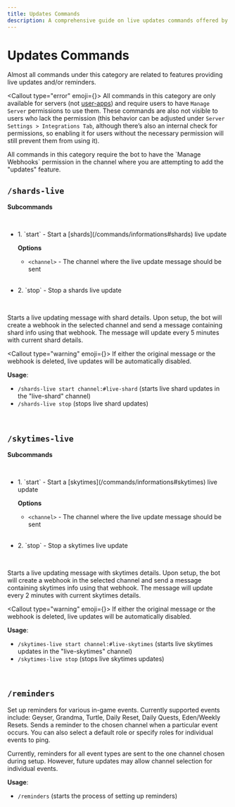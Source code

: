 ---
title: Updates Commands
description: A comprehensive guide on live updates commands offered by SkyHelper bot
---


# Updates Commands

Almost all commands under this category are related to features providing live updates and/or reminders.

<Callout type="error" emoji={<ImFire />}>
  All commands in this category are only available for servers (not [user-apps](/pages/user-install-app)) and require users to
  have `Manage Server` permissions to use them. These commands are also not visible to users who lack the permission (this
  behavior can be adjusted under `Server Settings > Integrations Tab`, although there’s also an internal check for permissions, so
  enabling it for users without the necessary permission will still prevent them from using it).
</Callout>

<Callout type="info">
  All commands in this category require the bot to have the `Manage Webhooks` permission in the channel where you are attempting
  to add the "updates" feature.
</Callout>

## `/shards-live`

**Subcommands**

<br />
<ul>
<li>1. `start` - Start a [shards](/commands/informations#shards) live update</li>

**Options**

- `<channel>` - The channel where the live update message should be sent

  <br />

<li>2. `stop` - Stop a shards live update</li>
</ul>

<br />

Starts a live updating message with shard details. Upon setup, the bot will create a webhook in the selected channel and send a message containing shard info using that webhook. The message will update every 5 minutes with current shard details.

<Callout type="warning" emoji={<CiWarning />}>
  If either the original message or the webhook is deleted, live updates will be automatically disabled.
</Callout>

**Usage**:

- `/shards-live start channel:#live-shard` (starts live shard updates in the "live-shard" channel)
- `/shards-live stop` (stops live shard updates)

<br />
<CollapsibleGallery
  headingText="Examples"
  images={[{ src: "/updates/live-shards-example.gif", alt: "Live Shards", caption: "Live Shards Showcase" }]}
/>

## `/skytimes-live`

**Subcommands**

<br />
<ul>
<li>1. `start` - Start a [skytimes](/commands/informations#skytimes) live update</li>

**Options**

- `<channel>` - The channel where the live update message should be sent

  <br />

<li>2. `stop` - Stop a skytimes live update</li>
</ul>

<br />

Starts a live updating message with skytimes details. Upon setup, the bot will create a webhook in the selected channel and send a message containing skytimes info using that webhook. The message will update every 2 minutes with current skytimes details.

<Callout type="warning" emoji={<CiWarning />}>
  If either the original message or the webhook is deleted, live updates will be automatically disabled.
</Callout>

**Usage**:

- `/skytimes-live start channel:#live-skytimes` (starts live skytimes updates in the "live-skytimes" channel)
- `/skytimes-live stop` (stops live skytimes updates)

<br />
<CollapsibleGallery
  headingText="Examples"
  images={[{ src: "/updates/live-skytimes-example.gif", alt: "SkyTimes Live", caption: "SkyTimes Live Showcase" }]}
/>

## `/reminders`

Set up reminders for various in-game events. Currently supported events include: Geyser, Grandma, Turtle, Daily Reset, Daily Quests, Eden/Weekly Resets. Sends a reminder to the chosen channel when a particular event occurs. You can also select a default role or specify roles for individual events to ping.

<Callout type="info">
  Currently, reminders for all event types are sent to the one channel chosen during setup. However, future updates may allow
  channel selection for individual events.
</Callout>

**Usage**:

- `/reminders` (starts the process of setting up reminders)

<br />
<CollapsibleGallery
  headingText="Examples"
  images={[{ src: "/updates/reminders-example.gif", alt: "Reminders", caption: "Reminders Showcase" }]}
/>
